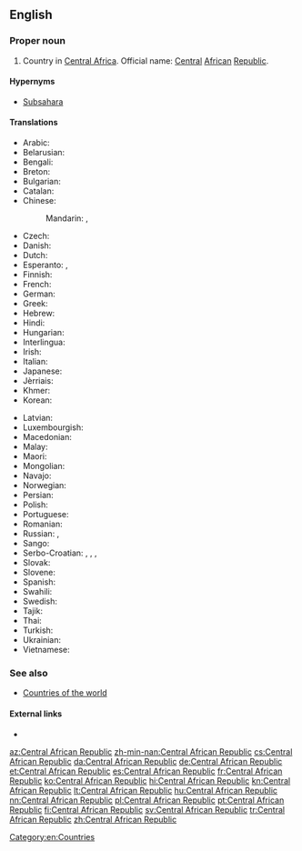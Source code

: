 ==English==

===Proper noun===
{{en-proper noun|head=[[central|Central]] [[African]] [[republic|Republic]]}}

# Country in [[Central Africa]]. Official name: [[central|Central]] [[African]] [[republic|Republic]].

====Hypernyms====
*[[Subsahara]]

====Translations====
{{trans-top|country in Central Africa}}
* Arabic: {{t|ar|جمهورية افريقيا الوسطى|f|tr=jumhūriyyat ifriqíyya al-wasaṭā}}
* Belarusian: {{t|be|Цэнтра́льна-Афрыка́нская Рэспу́бліка|f}}
* Bengali: {{t|bn|মধ্য আফ্রিকান প্রজাতন্ত্র}}
* Breton: {{t|br|Republik Kreizafrikan}}
* Bulgarian: {{t|bg|Централноафрика́нска репу́блика|f}}
* Catalan: {{t+|ca|República Centreafricana|f}}
* Chinese:
*: Mandarin: {{t+|cmn|中非共和國|sc=Hani}}, {{t|cmn|中非共和国|tr=Zhōngfēi Gònghéguó|sc=Hani}}
* Czech: {{t+|cs|Středoafrická republika|f}}
* Danish: {{t|da|Centralafrikanske Republik}}
* Dutch: {{t+|nl|Centraal-Afrikaanse Republiek}}
* Esperanto: {{t|eo|Centr-Afrika Respubliko}}, {{t|eo|Centrafriko}}
* Finnish: {{t+|fi|Keski-Afrikan tasavalta}}
* French: {{t+|fr|République centrafricaine}}
* German: {{t+|de|Zentralafrikanische Republik}}
* Greek: {{t+|el|Κεντροαφρικανική Δημοκρατία|f}}
* Hebrew: {{t|he|הרפובליקה המרכז־אפריקנית|f|tr=ha-Republica ha-Mercaz Africanit}}
* Hindi: {{t+|hi|मध्य अफ़्रीकी गणराज्य|m|tr=madhya afrīkī gaṇrājya}}
* Hungarian: {{t+|hu|Közép-afrikai Köztársaság}}
* Interlingua: {{t|ia|Republica Centroafrican}}
* Irish: {{t|ga|Poblacht na hAfraice Láir|f}}
* Italian: {{t|it|Repubblica Centrafricana}}
* Japanese: {{t|ja|中央アフリカ共和国|tr=ちゅうおうアフリカきょうわこく, Chūō-Afurika kyōwakoku}}
* Jèrriais: {{t|roa-jer|Républyique Centrafritchaine|f}}
* Khmer: {{t|km|សាធារណរដ្ឋអាហ្វ្រិកកណ្ដាល|tr=sa thea rak nak roth a frik kan dal|sc=Khmr}}
* Korean: {{t|ko|중앙아프리카 공화국|tr=Jung-ang Apeurika gong-hwaguk|sc=Hang}}
{{trans-mid}}
* Latvian: {{t+|lv|Centrālāfrikas Republika|f}}
* Luxembourgish: {{t|lb|Zentralafrikanesch Republik}}
* Macedonian: {{t|mk|Централноафри́канска Репу́блика|f}}
* Malay: {{t|ms|Republik Afrika Tengah}}
* Maori: {{t|mi|te Puku o Āwherika}}
* Mongolian: {{t|mn|Төв Африкийн Бүгд Найрамдах Улс}}
* Navajo: {{t|nv|Naakaii Łizhinii Bikéyah Beʼałnííʼ}}
* Norwegian: {{t+|no|Den sentralafrikanske republikk}}
* Persian: {{t|fa|جمهوری آفریقای مرکزی}}
* Polish: {{t+|pl|Republika Środkowoafrykańska}}
* Portuguese: {{t+|pt|República Centro-Africana}}
* Romanian: {{t|ro|Republica Centrafricană}}
* Russian: {{t|ru|Центра́льно-Африка́нская Респу́блика|f}}, {{t+|ru|ЦАР|f}}
* Sango: {{t|sg|Ködörösêse tî Bêafrîka}}
* Serbo-Croatian: {{t|sh|Средњоафричка Република|f|sc=Cyrl}}, {{t+|sh|Srednjoafrička Republika|f}}, {{t|sh|Централноафричка Република|f|sc=Cyrl}}, {{t|sh|Centralnoafrička Republika|f}}
* Slovak: {{t|sk|Stredoafrická republika|f}}
* Slovene: {{t|sl|Srednjeafriška republika|f}}
* Spanish: {{t+|es|República Centroafricana}}
* Swahili: {{t|sw|Jamhuri ya Afrika ya Kati}}
* Swedish: {{t+|sv|Centralafrikanska republiken}}
* Tajik: {{t|tg|Ҷумҳурии Африқои Марказӣ|sc=Cyrl}}
* Thai: {{t+|th|สาธารณรัฐแอฟริกากลาง|tr=săa-taa-rá-ná rát àef-rí-gaa-glaang}}
* Turkish: {{t+|tr|Orta Afrika Cumhuriyeti}}
* Ukrainian: {{t|uk|Центра́льно-Африка́нська Респу́бліка|f}}
* Vietnamese: {{t|vi|Cộng hòa Trung Phi}}
{{trans-bottom}}

===See also===
* [[Appendix:Countries of the world|Countries of the world]]

====External links====
* {{pedialite}}

[[Category:en:Countries]]

[[az:Central African Republic]]
[[zh-min-nan:Central African Republic]]
[[cs:Central African Republic]]
[[da:Central African Republic]]
[[de:Central African Republic]]
[[et:Central African Republic]]
[[es:Central African Republic]]
[[fr:Central African Republic]]
[[ko:Central African Republic]]
[[hi:Central African Republic]]
[[kn:Central African Republic]]
[[lt:Central African Republic]]
[[hu:Central African Republic]]
[[nn:Central African Republic]]
[[pl:Central African Republic]]
[[pt:Central African Republic]]
[[fi:Central African Republic]]
[[sv:Central African Republic]]
[[tr:Central African Republic]]
[[zh:Central African Republic]]